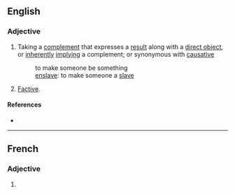 ==English==

===Adjective===
{{en-adj|-}}

# {{lb|en|linguistics|of a verb}} Taking a [[complement]] that expresses a [[result]] along with a [[direct object]], or [[inherently]] [[imply]]ing a complement; or synonymous with [[causative]]
#: to make someone be something
#: [[enslave]]: to make someone a [[slave]]
# {{lb|en|linguistics|rare|of a verb}} [[factive|Factive]].

====References====
* {{R:OED Online|title=factitive|code=67508|part of speech=adj. and n|date=April 2016}}

----

==French==

===Adjective===
{{fr-adj-form}}

# {{feminine singular of|factitif|lang=fr}}